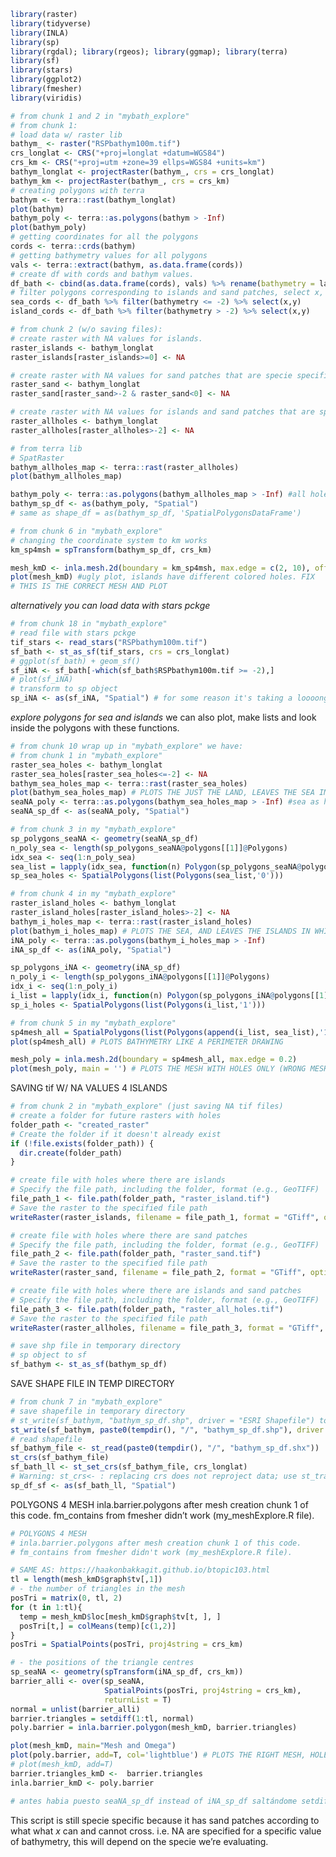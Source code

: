 
```r
library(raster)
library(tidyverse)
library(INLA)
library(sp)
library(rgdal); library(rgeos); library(ggmap); library(terra)
library(sf)
library(stars)
library(ggplot2)
library(fmesher)
library(viridis)
```

```r
# from chunk 1 and 2 in "mybath_explore"
# from chunk 1:
# load data w/ raster lib
bathym_ <- raster("RSPbathym100m.tif")
crs_longlat <- CRS("+proj=longlat +datum=WGS84")
crs_km <- CRS("+proj=utm +zone=39 ellps=WGS84 +units=km")
bathym_longlat <- projectRaster(bathym_, crs = crs_longlat)
bathym_km <- projectRaster(bathym_, crs = crs_km)
# creating polygons with terra
bathym <- terra::rast(bathym_longlat)
plot(bathym)
bathym_poly <- terra::as.polygons(bathym > -Inf)
plot(bathym_poly)
# getting coordinates for all the polygons
cords <- terra::crds(bathym)
# getting bathymetry values for all polygons
vals <- terra::extract(bathym, as.data.frame(cords))
# create df with cords and bathym values.
df_bath <- cbind(as.data.frame(cords), vals) %>% rename(bathymetry = layer)
# filter polygons corresponding to islands and sand patches, select x, y ordinates.
sea_cords <- df_bath %>% filter(bathymetry <= -2) %>% select(x,y)
island_cords <- df_bath %>% filter(bathymetry > -2) %>% select(x,y)

# from chunk 2 (w/o saving files):
# create raster with NA values for islands.
raster_islands <- bathym_longlat
raster_islands[raster_islands>=0] <- NA

# create raster with NA values for sand patches that are specie specific.
raster_sand <- bathym_longlat
raster_sand[raster_sand>-2 & raster_sand<0] <- NA

# create raster with NA values for islands and sand patches that are specie specific.
raster_allholes <- bathym_longlat
raster_allholes[raster_allholes>-2] <- NA

# from terra lib
# SpatRaster
bathym_allholes_map <- terra::rast(raster_allholes)
plot(bathym_allholes_map)

bathym_poly <- terra::as.polygons(bathym_allholes_map > -Inf) #all holes
bathym_sp_df <- as(bathym_poly, "Spatial")
# same as shape_df = as(bathym_sp_df, 'SpatialPolygonsDataFrame')

# from chunk 6 in "mybath_explore"
# changing the coordinate system to km works
km_sp4msh = spTransform(bathym_sp_df, crs_km)

mesh_kmD <- inla.mesh.2d(boundary = km_sp4msh, max.edge = c(2, 10), offset = c(10, 10), cutoff = c(1))
plot(mesh_kmD) #ugly plot, islands have different colored holes. FIX
# THIS IS THE CORRECT MESH AND PLOT
```

*alternatively you can load data with stars pckge*
```r
# from chunk 18 in "mybath_explore"
# read file with stars pckge
tif_stars <- read_stars("RSPbathym100m.tif")
sf_bath <- st_as_sf(tif_stars, crs = crs_longlat)
# ggplot(sf_bath) + geom_sf()
sf_iNA <- sf_bath[-which(sf_bath$RSPbathym100m.tif >= -2),]
# plot(sf_iNA)
# transform to sp object
sp_iNA <- as(sf_iNA, "Spatial") # for some reason it's taking a loooong time
```

*explore polygons for sea and islands*
we can also plot, make lists and look inside the polygons with these functions.
```r
# from chunk 10 wrap up in "mybath_explore" we have:
# from chunk 1 in "mybath_explore"
raster_sea_holes <- bathym_longlat
raster_sea_holes[raster_sea_holes<=-2] <- NA
bathym_sea_holes_map <- terra::rast(raster_sea_holes)
plot(bathym_sea_holes_map) # PLOTS THE JUST THE LAND, LEAVES THE SEA IN WHITE
seaNA_poly <- terra::as.polygons(bathym_sea_holes_map > -Inf) #sea as holes
seaNA_sp_df <- as(seaNA_poly, "Spatial")

# from chunk 3 in my "mybath_explore"
sp_polygons_seaNA <- geometry(seaNA_sp_df)
n_poly_sea <- length(sp_polygons_seaNA@polygons[[1]]@Polygons)
idx_sea <- seq(1:n_poly_sea)
sea_list = lapply(idx_sea, function(n) Polygon(sp_polygons_seaNA@polygons[[1]]@Polygons[[n]]@coords, hole = F)) 
sp_sea_holes <- SpatialPolygons(list(Polygons(sea_list,'0')))

# from chunk 4 in my "mybath_explore"
raster_island_holes <- bathym_longlat
raster_island_holes[raster_island_holes>-2] <- NA
bathym_i_holes_map <- terra::rast(raster_island_holes)
plot(bathym_i_holes_map) # PLOTS THE SEA, AND LEAVES THE ISLANDS IN WHITE
iNA_poly <- terra::as.polygons(bathym_i_holes_map > -Inf) 
iNA_sp_df <- as(iNA_poly, "Spatial")

sp_polygons_iNA <- geometry(iNA_sp_df)
n_poly_i <- length(sp_polygons_iNA@polygons[[1]]@Polygons)
idx_i <- seq(1:n_poly_i)
i_list = lapply(idx_i, function(n) Polygon(sp_polygons_iNA@polygons[[1]]@Polygons[[n]]@coords, hole = T)) 
sp_i_holes <- SpatialPolygons(list(Polygons(i_list,'1')))

# from chunk 5 in my "mybath_explore"
sp4mesh_all = SpatialPolygons(list(Polygons(append(i_list, sea_list),'1')))
plot(sp4mesh_all) # PLOTS BATHYMETRY LIKE A PERIMETER DRAWING

mesh_poly = inla.mesh.2d(boundary = sp4mesh_all, max.edge = 0.2) 
plot(mesh_poly, main = '') # PLOTS THE MESH WITH HOLES ONLY (WRONG MESH)
```


SAVING tif W/ NA VALUES 4 ISLANDS
```r
# from chunk 2 in "mybath_explore" (just saving NA tif files)
# create a folder for future rasters with holes
folder_path <- "created_raster"
# Create the folder if it doesn't already exist
if (!file.exists(folder_path)) {
  dir.create(folder_path)
}

# create file with holes where there are islands
# Specify the file path, including the folder, format (e.g., GeoTIFF)
file_path_1 <- file.path(folder_path, "raster_island.tif")
# Save the raster to the specified file path
writeRaster(raster_islands, filename = file_path_1, format = "GTiff", options = "COMPRESS=LZW", overwrite=TRUE)

# create file with holes where there are sand patches
# Specify the file path, including the folder, format (e.g., GeoTIFF)
file_path_2 <- file.path(folder_path, "raster_sand.tif")
# Save the raster to the specified file path
writeRaster(raster_sand, filename = file_path_2, format = "GTiff", options = "COMPRESS=LZW", overwrite=TRUE)

# create file with holes where there are islands and sand patches
# Specify the file path, including the folder, format (e.g., GeoTIFF)
file_path_3 <- file.path(folder_path, "raster_all_holes.tif")
# Save the raster to the specified file path
writeRaster(raster_allholes, filename = file_path_3, format = "GTiff", options = "COMPRESS=LZW", overwrite=TRUE)

# save shp file in temporary directory
# sp object to sf
sf_bathym <- st_as_sf(bathym_sp_df)
```

SAVE SHAPE FILE IN TEMP DIRECTORY
```r
# from chunk 7 in "mybath_explore"
# save shapefile in temporary directory 
# st_write(sf_bathym, "bathym_sp_df.shp", driver = "ESRI Shapefile") to save in main folder
st_write(sf_bathym, paste0(tempdir(), "/", "bathym_sp_df.shp"), driver = "ESRI Shapefile", delete_layer = TRUE)
# read shapefile
sf_bathym_file <- st_read(paste0(tempdir(), "/", "bathym_sp_df.shx"))
st_crs(sf_bathym_file)
sf_bath_ll <- st_set_crs(sf_bathym_file, crs_longlat)
# Warning: st_crs<- : replacing crs does not reproject data; use st_transform for that
sp_df_sf <- as(sf_bath_ll, "Spatial")
```

POLYGONS 4 MESH
inla.barrier.polygons after mesh creation chunk 1 of this code.
fm_contains from fmesher didn't work (my_meshExplore.R file).

```r
# POLYGONS 4 MESH
# inla.barrier.polygons after mesh creation chunk 1 of this code.
# fm_contains from fmesher didn't work (my_meshExplore.R file).

# SAME AS: https://haakonbakkagit.github.io/btopic103.html
tl = length(mesh_kmD$graph$tv[,1])
# - the number of triangles in the mesh
posTri = matrix(0, tl, 2)
for (t in 1:tl){
  temp = mesh_kmD$loc[mesh_kmD$graph$tv[t, ], ]
  posTri[t,] = colMeans(temp)[c(1,2)] 
}
posTri = SpatialPoints(posTri, proj4string = crs_km)

# - the positions of the triangle centres
sp_seaNA <- geometry(spTransform(iNA_sp_df, crs_km))
barrier_alli <- over(sp_seaNA, 
                     SpatialPoints(posTri, proj4string = crs_km), 
                     returnList = T)
normal = unlist(barrier_alli)
barrier.triangles = setdiff(1:tl, normal)
poly.barrier = inla.barrier.polygon(mesh_kmD, barrier.triangles)

plot(mesh_kmD, main="Mesh and Omega")
plot(poly.barrier, add=T, col='lightblue') # PLOTS THE RIGHT MESH, HOLES IN LIGHT BLUE
# plot(mesh_kmD, add=T)
barrier.triangles_kmD <-  barrier.triangles 
inla.barrier_kmD <- poly.barrier

# antes habia puesto seaNA_sp_df instead of iNA_sp_df saltándome setdiff en barrier.triangles y en barrier.polygon para adelante habia usado barrier = normal. Agarra los triangulos fuera del mar cuando hago los mapas de dist en el script para el modelo de Dugong.
```

This script is still specie specific because it has sand patches according to what what *x* can and cannot cross. i.e. NA are specified for a specific value of bathymetry, this will depend on the specie we're evaluating.












